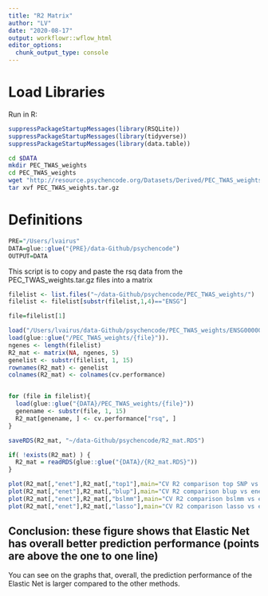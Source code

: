 ```yaml
---
title: "R2 Matrix"
author: "LV"
date: "2020-08-17"
output: workflowr::wflow_html
editor_options:
  chunk_output_type: console
---
```


# Load Libraries
Run in R:
```r
suppressPackageStartupMessages(library(RSQLite))
suppressPackageStartupMessages(library(tidyverse))
suppressPackageStartupMessages(library(data.table))
```


```bash
cd $DATA
mkdir PEC_TWAS_weights
cd PEC_TWAS_weights
wget "http://resource.psychencode.org/Datasets/Derived/PEC_TWAS_weights.tar.gz"
tar xvf PEC_TWAS_weights.tar.gz
```


# Definitions
```r
PRE="/Users/lvairus"
DATA=glue::glue("{PRE}/data-Github/psychencode")
OUTPUT=DATA
```


This script is to copy and paste the rsq data from the PEC_TWAS_weights.tar.gz files into a matrix
```r
filelist <- list.files("~/data-Github/psychencode/PEC_TWAS_weights/")
filelist <- filelist[substr(filelist,1,4)=="ENSG"]

file=filelist[1]

load("/Users/lvairus/data-Github/psychencode/PEC_TWAS_weights/ENSG00000273492.wgt.RDat")
load(glue::glue("/PEC_TWAS_weights/{file}")).
ngenes <- length(filelist)
R2_mat <- matrix(NA, ngenes, 5)
genelist <- substr(filelist, 1, 15)
rownames(R2_mat) <- genelist
colnames(R2_mat) <- colnames(cv.performance)


for (file in filelist){
  load(glue::glue("{DATA}/PEC_TWAS_weights/{file}"))
  genename <- substr(file, 1, 15)
  R2_mat[genename, ] <- cv.performance["rsq", ]
}

saveRDS(R2_mat, "~/data-Github/psychencode/R2_mat.RDS")

```



```r

if( !exists(R2_mat) ) { 
  R2_mat = readRDS(glue::glue("{DATA}/{R2_mat.RDS}"))
} 

plot(R2_mat[,"enet"],R2_mat[,"top1"],main="CV R2 comparison top SNP vs enet");abline(0,1,col='gray')
plot(R2_mat[,"enet"],R2_mat[,"blup"],main="CV R2 comparison blup vs enet");abline(0,1,col='gray')
plot(R2_mat[,"enet"],R2_mat[,"bslmm"],main="CV R2 comparison bslmm vs enet");abline(0,1,col='gray')
plot(R2_mat[,"enet"],R2_mat[,"lasso"],main="CV R2 comparison lasso vs enet");abline(0,1,col='gray')

```

## Conclusion: these figure shows that Elastic Net has overall better prediction performance (points are above the one to one line)
You can see on the graphs that, overall, the prediction performance of the Elastic Net is larger compared to the other methods.


